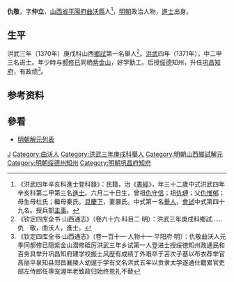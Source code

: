 {{明清人物信息框
| 姓名 = 仇敬
| 原名 =
| 圖片名稱= 
| 圖片大小 =
| 圖片說明 = 
| 最高職務 = 陝西䡗昌府知府
| 國家 = 大明 
| 爵位 =
| 籍貫 = [[山西|山西]][[平陽府|平陽府]][[曲沃縣|曲沃縣]]
| 族裔 = 
| 字號 = 字仲立
| 諡號 =
| 出生日期 = 1340年
| 出生地點 =
| 逝世日期 = 卒年不详
| 逝世地點 =
| 墓葬 =
| 配偶 = 嚴氏
| 親屬 = 曾祖[[仇守信|仇守信]]，祖[[仇璉|仇璉]]<br>父[[仇惟郁|仇惟郁]]，母生母杜氏；繼母秦氏
| 出身 =
* 洪武三年庚戌科山西鄉試第一名舉人
* 洪武四年辛亥科進士
| 經歷 =
| 著作 =  
}}
'''仇敬'''{{BD|1340年||？年||Q}}，字'''仲立'''，[[山西省|山西省]][[平陽府|平陽府]][[曲沃縣|曲沃縣]]人<ref>《洪武四年辛亥科進士登科錄》：民籍，治《[[書經|書經]]》，年三十二歲中式洪武四年辛亥科第二甲第三名[[進士|進士]]。六月二十日生，曾祖[[仇守信|仇守信]]；祖[[仇璉|仇璉]]；父[[仇惟郁|仇惟郁]]；母生母杜氏；繼母秦氏。[[具慶下|具慶下]]，妻嚴氏。中式第一名[[舉人|舉人]]，[[會試|會試]]中式第四十九名。授兵部[[主事|主事]]。</ref>，[[明朝|明朝]]政治人物，[[進士|進士]]出身。

==生平==
洪武三年（1370年）庚戌科山西[[鄉試|鄉試]]第一名舉人<ref>《钦定四库全书·山西通志》（卷六十六·科目二·明）：洪武三年庚戌科鄉試……仇　敬，曲沃人，進士。</ref>。[[洪武|洪武]]四年（1371年），中二甲三名进士。年少時与[[郝修已|郝修已]]同栖[[紫金山|紫金山]]，好学勤工。后授[[绥德|绥德]]知州，升任[[巩昌|巩昌]][[知府|知府]]，有政绩<ref>《钦定四库全书·山西通志》（卷一百十一·人物十一·平阳府·明）：仇敬曲沃人元季同郝修已隠紫金山潜修砥厉洪武三年乡试第一人登进士授绥徳知州政通民和百务具举升巩昌知府建学校振士风歴有成绩丁外艰卒于苫次子基以布衣荐举官髙丽平泉知县郑昌襄陵人幼邃于学有文名洪武五年以贡隶太学遂通仕籍累官吏部左侍郎任専宠渥年老致政归始终恩礼不替</ref>。

== 参考资料 ==
{{reflist}}

==參看==
*[[明朝解元列表|明朝解元列表]]

{{洪武四年辛亥科殿试金榜}}

{{Authority control}}

{{DEFAULTSORT:Qiu仇}}
[[Category:仇姓|J]]
[[Category:曲沃人|Category:曲沃人]]
[[Category:洪武三年庚戌科舉人|Category:洪武三年庚戌科舉人]]
[[Category:明朝山西鄉試解元|Category:明朝山西鄉試解元]]
[[Category:明朝绥德州知州|Category:明朝绥德州知州]]
[[Category:明朝巩昌府知府|Category:明朝巩昌府知府]]


{{明朝人物小作品}}